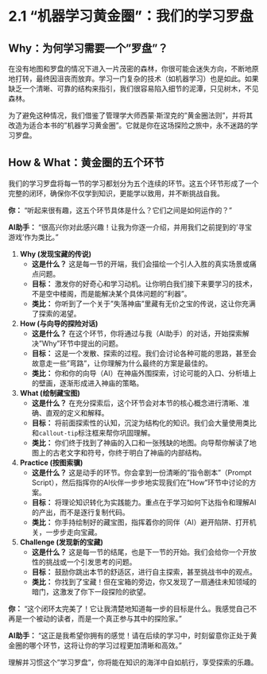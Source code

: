 # 2.1 “机器学习黄金圈”：我们的学习罗盘

## **Why：为何学习需要一个"罗盘"？**

在没有地图和罗盘的情况下进入一片茂密的森林，你很可能会迷失方向，不断地原地打转，最终因沮丧而放弃。学习一门复杂的技术（如机器学习）也是如此。如果缺乏一个清晰、可靠的结构来指引，我们很容易陷入细节的泥潭，只见树木，不见森林。

为了避免这种情况，我们借鉴了管理学大师西蒙·斯涅克的"黄金圈法则"，并将其改造为适合本书的"机器学习黄金圈"。它就是你在这场探险之旅中，永不迷路的学习罗盘。

## **How & What：黄金圈的五个环节**

我们的学习罗盘将每一节的学习都划分为五个连续的环节。这五个环节形成了一个完整的闭环，确保你不仅学到知识，更能学以致用，并不断挑战自我。

::: {.callout-note title="与AI的探索之旅"}

**你：** "听起来很有趣，这五个环节具体是什么？它们之间是如何运作的？"

**AI助手：** "很高兴你对此感兴趣！让我为你逐一介绍，并用我们之前提到的'寻宝游戏'作为类比。"

1.  **Why (发现宝藏的传说)**
    *   **这是什么？** 这是每一节的开端，我们会描绘一个引人入胜的真实场景或痛点问题。
    *   **目标：** 激发你的好奇心和学习动机。让你明白我们接下来要学习的技术，不是空中楼阁，而是能解决某个具体问题的"利器"。
    *   **类比：** 你听到了一个关于"失落神庙"里藏有无价之宝的传说，这让你充满了探索的渴望。

2.  **How (与向导的探险对话)**
    *   **这是什么？** 在这个环节，你将通过与我（AI助手）的对话，开始探索解决"Why"环节中提出的问题。
    *   **目标：** 这是一个发散、探索的过程。我们会讨论各种可能的思路，甚至会故意走一些"弯路"，让你理解为什么最终的方案是最佳的。
    *   **类比：** 你和你的向导（AI）在神庙外围探索，讨论可能的入口、分析墙上的壁画，逐渐形成进入神庙的策略。

3.  **What (绘制藏宝图)**
    *   **这是什么？** 在充分探索后，这个环节会对本节的核心概念进行清晰、准确、直观的定义和解释。
    *   **目标：** 将前面探索性的认知，沉淀为结构化的知识。我们会大量使用类比和`callout-tip`标注框来帮你巩固理解。
    *   **类比：** 你们终于找到了神庙的入口和一张残缺的地图。向导帮你解读了地图上的古老文字和符号，你终于明白了神庙的内部结构。

4.  **Practice (按图索骥)**
    *   **这是什么？** 这是动手的环节。你会拿到一份清晰的"指令剧本"（Prompt Script），然后指挥你的AI伙伴一步步地实现我们在"How"环节中讨论的方案。
    *   **目标：** 将理论知识转化为实践能力。重点在于学习如何下达指令和理解AI的产出，而不是逐行复制代码。
    *   **类比：** 你手持绘制好的藏宝图，指挥着你的同伴（AI）避开陷阱、打开机关，一步步走向宝藏。

5.  **Challenge (发现新的宝藏)**
    *   **这是什么？** 这是每一节的结尾，也是下一节的开始。我们会给你一个开放性的挑战或一个引发思考的问题。
    *   **目标：** 鼓励你跳出本节的舒适区，进行自主探索，甚至挑战书中的观点。
    *   **类比：** 你找到了宝藏！但在宝箱的旁边，你又发现了一扇通往未知领域的暗门，这激发了你下一段探险的欲望。

**你：** "这个闭环太完美了！它让我清楚地知道每一步的目标是什么。我感觉自己不再是一个被动的读者，而是一个真正参与其中的探险家。"

**AI助手：** "这正是我希望你拥有的感觉！请在后续的学习中，时刻留意你正处于黄金圈的哪个环节，这将让你的学习过程更加清晰和高效。"
:::

理解并习惯这个"学习罗盘"，你将能在知识的海洋中自如航行，享受探索的乐趣。 